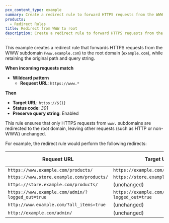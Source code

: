 ```yaml
---
pcx_content_type: example
summary: Create a redirect rule to forward HTTPS requests from the WWW subdomain to the root (also known as the “apex” or “naked” domain).
products:
  - Redirect Rules
title: Redirect from WWW to root
description: Create a redirect rule to forward HTTPS requests from the WWW subdomain to the root (also known as the “apex” or “naked” domain).
---
```



This example creates a redirect rule that forwards HTTPS requests from the WWW subdomain (`www.example.com`) to the root domain (`example.com`), while retaining the original path and query string.

<Example>

**When incoming requests match**

- **Wildcard pattern**
  - **Request URL**: `https://www.*`

**Then**

- **Target URL**: `https://${1}`
- **Status code**: _301_
- **Preserve query string**: Enabled

</Example>

This rule ensures that only HTTPS requests from `www.` subdomains are redirected to the root domain, leaving other requests (such as HTTP or non-WWW) unchanged.

For example, the redirect rule would perform the following redirects:

| Request URL                                       | Target URL                                         | Status code |
| ------------------------------------------------- | -------------------------------------------------- | ----------- |
| `https://www.example.com/products/`               | `https://example.com/products/`                    | `301`       |
| `https://www.store.example.com/products/`         | `https://store.example.com/products/`              | `301`       |
| `https://store.example.com/products/`             | (unchanged)                                        | n/a         |
| `https://www.example.com/admin/?logged_out=true`  | `https://example.com/admin/?logged_out=true`       | `301`       |
| `http://www.example.com/?all_items=true`          | (unchanged)                                        | n/a         |
| `http://example.com/admin/`                       | (unchanged)                                        | n/a         |
